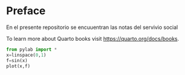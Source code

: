 # Preface {.unnumbered}

En el presente repositorio se encuuentran las notas del servivio social

To learn more about Quarto books visit <https://quarto.org/docs/books>.


```python

from pylab import *
x=linspace(0,1)
f=sin(x)
plot(x,f)
```